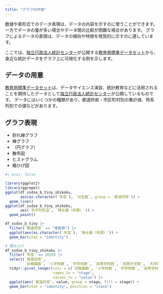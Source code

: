 ```yaml
---
title: "グラフの作成"
---
```


数値や表形式でのデータ表現は、データの内容を示すのに使うことができます。
一方でデータの量が多い場合やデータ間の比較が困難な場合があります。
グラフによるデータの表現は、データの傾向や特徴を視覚的に示すのに適しています。

ここでは、[独立行政法人統計センター](https://www.nstac.go.jp)が公開する[教育用標準データセット](https://www.nstac.go.jp/use/literacy/ssdse/)から、身近な統計データをグラフ上に可視化する例を示します。

<!-- 四国４県の統計データをグラフで表現しましょう。 -->

## データの用意

[教育用標準データセット](https://www.nstac.go.jp/use/literacy/ssdse/)は、データサイエンス演習、統計教育などに活用されることを期待したデータとして[独立行政法人統計センター](https://www.nstac.go.jp)が公開しているものです。
データにはいくつかの種類があり、都道府県・市区町村別の集計値、時系列別での値などがあります。


## グラフ表現

- 折れ線グラフ
- 棒グラフ
- （円グラフ）
- 散布図
- ヒストグラム
- 箱ひげ図

```r
#| eval: false

library(ggplot2)
library(ggrepel)
ggplot(df_ssdse_b_tiny_shikoku,
       aes(as.character(`年度`), `出生数`, group = `都道府県`)) +
  geom_line()
ggplot(df_ssdse_b_tiny_shikoku,
       aes(`年平均気温`, `降水量（年間）`)) +
  geom_point()

df_ssdse_b_tiny |> 
  filter(`都道府県` == "徳島県") |> 
  ggplot(aes(as.character(`年度`), `降水量（年間）`)) +
  geom_bar(stat = "identity")

# 積み上げ
df_ssdse_b_tiny_shikoku |> 
  filter(`年度` == 2019) |> 
  select(`都道府県`, 
         `幼稚園数`, `小学校数`, `中学校数`, `高等学校数`, `短期大学数`, `大学数`) |> 
  tidyr::pivot_longer(cols = c(`幼稚園数`, `小学校数`, `中学校数`, `高等学校数`, `短期大学数`, `大学数`),
                      names_to = "stage",
                      values_to = "value") |> 
  ggplot(aes(`都道府県`, value, group = stage, fill = stage)) +
  geom_bar(stat = "identity", position = "stack")
```

